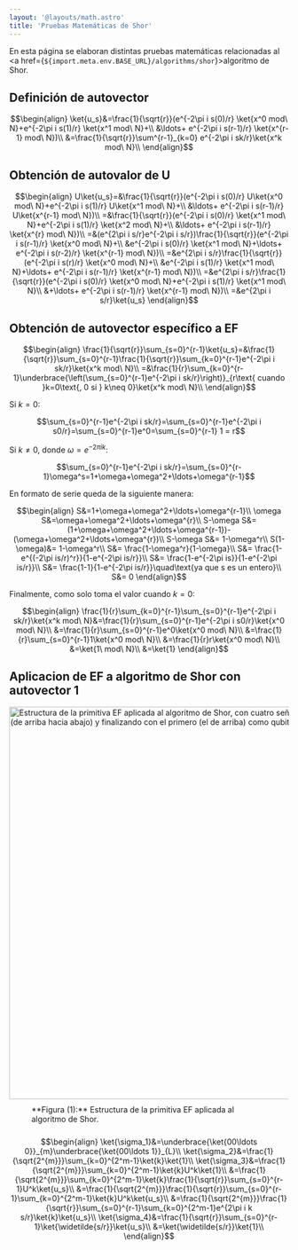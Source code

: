```yaml
---
layout: '@layouts/math.astro'
title: 'Pruebas Matemáticas de Shor'
---
```



En esta página se elaboran distintas pruebas matemáticas relacionadas al <a href={`${import.meta.env.BASE_URL}/algorithms/shor`}>algoritmo de Shor</a>.

## Definición de autovector
```math
\begin{align}
\ket{u_s}&=\frac{1}{\sqrt{r}}(e^{-2\pi i s(0)/r} \ket{x^0 mod\ N}+e^{-2\pi i s(1)/r} \ket{x^1 mod\ N}+\\
&\ldots+ e^{-2\pi i s(r-1)/r} \ket{x^{r-1} mod\ N})\\
&=\frac{1}{\sqrt{r}}\sum^{r-1}_{k=0} e^{-2\pi i sk/r}\ket{x^k mod\ N}\\
\end{align}
```

## Obtención de autovalor de U
```math
\begin{align}
U\ket{u_s}=&\frac{1}{\sqrt{r}}(e^{-2\pi i s(0)/r} U\ket{x^0 mod\ N}+e^{-2\pi i s(1)/r} U\ket{x^1 mod\ N}+\\
&\ldots+ e^{-2\pi i s(r-1)/r} U\ket{x^{r-1} mod\ N})\\
=&\frac{1}{\sqrt{r}}(e^{-2\pi i s(0)/r} \ket{x^1 mod\ N}+e^{-2\pi i s(1)/r} \ket{x^2 mod\ N}+\\
&\ldots+ e^{-2\pi i s(r-1)/r} \ket{x^{r} mod\ N})\\
=&(e^{2\pi i s/r}e^{-2\pi i s/r})\frac{1}{\sqrt{r}}(e^{-2\pi i s(r-1)/r} \ket{x^0 mod\ N}+\\
&e^{-2\pi i s(0)/r} \ket{x^1 mod\ N}+\ldots+ e^{-2\pi i s(r-2)/r} \ket{x^{r-1} mod\ N})\\
=&e^{2\pi i s/r}\frac{1}{\sqrt{r}}(e^{-2\pi i s(r)/r} \ket{x^0 mod\ N}+\\
&e^{-2\pi i s(1)/r} \ket{x^1 mod\ N}+\ldots+ e^{-2\pi i s(r-1)/r} \ket{x^{r-1} mod\ N})\\
=&e^{2\pi i s/r}\frac{1}{\sqrt{r}}(e^{-2\pi i s(0)/r} \ket{x^0 mod\ N}+e^{-2\pi i s(1)/r} \ket{x^1 mod\ N}\\
&+\ldots+ e^{-2\pi i s(r-1)/r} \ket{x^{r-1} mod\ N})\\
=&e^{2\pi i s/r}\ket{u_s}
\end{align}
```

## Obtención de autovector específico a EF
```math
\begin{align}
\frac{1}{\sqrt{r}}\sum_{s=0}^{r-1}\ket{u_s}=&\frac{1}{\sqrt{r}}\sum_{s=0}^{r-1}\frac{1}{\sqrt{r}}\sum_{k=0}^{r-1}e^{-2\pi i sk/r}\ket{x^k mod\ N}\\
=&\frac{1}{r}\sum_{k=0}^{r-1}\underbrace{\left(\sum_{s=0}^{r-1}e^{-2\pi i sk/r}\right)}_{r\text{ cuando }k=0\text{, 0 si } k\neq 0}\ket{x^k mod\ N}\\
\end{align}
```
Si $k=0$:
```math
\sum_{s=0}^{r-1}e^{-2\pi i sk/r}=\sum_{s=0}^{r-1}e^{-2\pi i s0/r}=\sum_{s=0}^{r-1}e^0=\sum_{s=0}^{r-1} 1 = r
```
Si $k\neq 0$, donde $\omega=e^{-2\pi i k}$:
```math
\sum_{s=0}^{r-1}e^{-2\pi i sk/r}=\sum_{s=0}^{r-1}\omega^s=1+\omega+\omega^2+\ldots+\omega^{r-1}
```
En formato de serie queda de la siguiente manera:
```math
\begin{align}
S&=1+\omega+\omega^2+\ldots+\omega^{r-1}\\
\omega S&=\omega+\omega^2+\ldots+\omega^{r}\\
S-\omega S&=(1+\omega+\omega^2+\ldots+\omega^{r-1})-(\omega+\omega^2+\ldots+\omega^{r})\\
S-\omega S&= 1-\omega^r\\
S(1-\omega)&= 1-\omega^r\\
S&= \frac{1-\omega^r}{1-\omega}\\
S&= \frac{1-e^{(-2\pi is/r)^r}}{1-e^{-2\pi is/r}}\\
S&= \frac{1-e^{-2\pi is}}{1-e^{-2\pi is/r}}\\
S&= \frac{1-1}{1-e^{-2\pi is/r}}\quad\text{ya que s es un entero}\\
S&= 0
\end{align}
```
Finalmente, como solo toma el valor cuando $k=0$:
```math
\begin{align}
\frac{1}{r}\sum_{k=0}^{r-1}\sum_{s=0}^{r-1}e^{-2\pi i sk/r}\ket{x^k mod\ N}&=\frac{1}{r}\sum_{s=0}^{r-1}e^{-2\pi i s0/r}\ket{x^0 mod\ N}\\
&=\frac{1}{r}\sum_{s=0}^{r-1}e^0\ket{x^0 mod\ N}\\
&=\frac{1}{r}\sum_{s=0}^{r-1}1\ket{x^0 mod\ N}\\
&=\frac{1}{r}r\ket{x^0 mod\ N}\\
&=\ket{1\ mod\ N}\\
&=\ket{1}
\end{align}
```

## Aplicacion de EF a algoritmo de Shor con autovector 1

<div style='display:flex; justify-content:center; align-items:center; flex-direction:column'>
  <Image
    src={`${import.meta.env.BASE_URL}/shor-pe-steps.png`}
    alt='Estructura de la primitiva EF aplicada al algoritmo de Shor, con cuatro señalizadores indicando las distintas secciones del algoritmo. Las compuertas siguen un patron escalonado del qubit de control, empezando por el ultimo (de arriba hacia abajo) y finalizando con el primero (el de arriba) como qubit de control.'
    width='1510'
    height='708'
  />
  <span style='max-width:1510px; padding:10px 40px'>
    **Figura (1):** Estructura de la primitiva EF aplicada al algoritmo de Shor.
  </span>
</div>



```math
\begin{align}
\ket{\sigma_1}&=\underbrace{\ket{00\ldots 0}}_{m}\underbrace{\ket{00\ldots 1}}_{L}\\
\ket{\sigma_2}&=\frac{1}{\sqrt{2^{m}}}\sum_{k=0}^{2^m-1}\ket{k}\ket{1}\\
\ket{\sigma_3}&=\frac{1}{\sqrt{2^{m}}}\sum_{k=0}^{2^m-1}\ket{k}U^k\ket{1}\\
&=\frac{1}{\sqrt{2^{m}}}\sum_{k=0}^{2^m-1}\ket{k}\frac{1}{\sqrt{r}}\sum_{s=0}^{r-1}U^k\ket{u_s}\\
&=\frac{1}{\sqrt{2^{m}}}\frac{1}{\sqrt{r}}\sum_{s=0}^{r-1}\sum_{k=0}^{2^m-1}\ket{k}U^k\ket{u_s}\\
&=\frac{1}{\sqrt{2^{m}}}\frac{1}{\sqrt{r}}\sum_{s=0}^{r-1}\sum_{k=0}^{2^m-1}e^{2\pi i k s/r}\ket{k}\ket{u_s}\\
\ket{\sigma_4}&=\frac{1}{\sqrt{r}}\sum_{s=0}^{r-1}\ket{\widetilde{s/r}}\ket{u_s}\\
&=\ket{\widetilde{s/r}}\ket{1}\\
\end{align}
```


